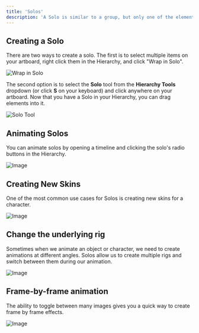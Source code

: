 ```yaml
---
title: 'Solos'
description: 'A Solo is similar to a group, but only one of the elements inside the solo is rendered at a time. This is much faster than having to animate the opacity of each object individually.'
---
```



<YouTube id="fRtsldzaHC8" />

## Creating a Solo

There are two ways to create a solo. The first is to select multiple items on your artboard, right click them in the Hierarchy, and click "Wrap in Solo".

![Wrap in Solo](/images/editor/manipulating-shapes/28ce305c-d84f-45ca-b70f-f0aa925ec21e.webp)

The second option is to select the **Solo** tool from the **Hierarchy Tools** dropdown (or click **S** on your keyboard) and click anywhere on your artboard. Now that you have a Solo in your Hierarchy, you can drag elements into it.

![Solo Tool](/images/editor/manipulating-shapes/0bacaffd-b25c-445f-9677-a4f31c4c2043.webp)

## Animating Solos

You can animate solos by opening a timeline and clicking the solo's radio buttons in the Hierarchy.

![Image](/images/editor/manipulating-shapes/8be34515-c2e9-46f9-9dc3-7347e2528dd9.webp)

## Creating New Skins

One of the most common use cases for Solos is creating new skins for a character.

![Image](https://ucarecdn.com/1dc10aa9-1dd9-438d-8a3d-8b8192ff9647/)

## Change the underlying rig

Sometimes when we animate an object or character, we need to create animations at different angles. Solos allow us to create multiple rigs and switch between them during our animation.

![Image](https://ucarecdn.com/c168815b-d92e-4c8e-b5f6-4ecbc013e08d/)

## Frame-by-frame animation

The ability to toggle between many images gives you a quick way to create frame by frame effects.

![Image](https://ucarecdn.com/76841fdd-3190-46d5-b553-e33bd7cf9c6d/)
